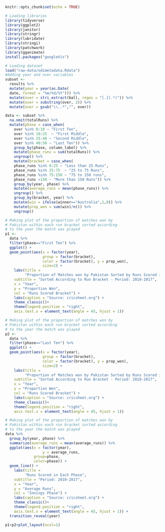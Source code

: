 
```r
knitr::opts_chunk$set(echo = TRUE)
```

```r
# Loading libraries
library(tidyverse)
library(ggplot2)
library(janitor)
library(stringr)
library(lubridate)
library(stringi)
library(patchwork)
library(gganimate)
install.packages("googleVis")
```


```r
# Loading dataset
load("raw-data/odimetadata.Rdata")
#Adding year and over variables
subset <- 
  results %>%
  mutate(year = year(as.Date(
  date, format = "%m/%d/%Y"))) %>%
  mutate(over = stri_extract(ball, regex = "[.](.*)")) %>%
  mutate(over = substring(over, 2)) %>%
  mutate(over = gsub("\\..*","", over)) 
```

```r
data <- subset %>% 
  na.omit(totalRuns) %>%
  mutate(phase = case_when(
    over %in% 0:10 ~ "First Ten",
    over %in% 10:25  ~ "First Middle",
    over %in% 25:40 ~ "Second Middle",
    over %in% 40:50 ~ "Last Ten")) %>%
    group_by(phase, column_label) %>%
    mutate(phase_runs = sum(totalRuns)) %>%
    ungroup() %>%
    mutate(bracket = case_when(
    phase_runs %in% 0:25 ~ "Less than 25 Runs",
    phase_runs %in% 25:75  ~ "25 to 75 Runs",
    phase_runs %in% 75:150 ~ "75 to 150 runs",
    phase_runs >150 ~ "More than 150 Runs")) %>%
    group_by(year, phase) %>%
    mutate(average_runs = mean(phase_runs)) %>%
    ungroup() %>%
    group_by(bracket, year) %>%
    mutate(win = ifelse(winner=="Australia",1,0)) %>%
    mutate(prop_won = sum(win)/n()) %>%
    ungroup()

```


```r
# Making plot of the proportion of matches won by 
# Pakistan within each run bracket sorted according
# to the year the match was played 
p1 <- 
  data %>%
  filter(phase=="First Ten") %>%
  ggplot() +
  geom_point(aes(x = factor(year), 
                 group = factor(bracket), 
                 color = factor(bracket), y = prop_won), 
                 size=2) +
    labs(title = 
         "Proportion of Matches won by Pakistan Sorted by Runs Scored in the \n First Five Overs", 
    subtitle = "Sorted According to Run Bracket - Period: 2010-2017",
    x = "Year", 
    y = "Proportion Won",
    col = "Runs Scored Bracket") +
    labs(caption = "Source: cricsheet.org") +
    theme_classic()+ 
    theme(legend.position = "right",
    axis.text.x = element_text(angle = 45, hjust = 1))
```


```r
# Making plot of the proportion of matches won by 
# Pakistan within each run bracket sorted according
# to the year the match was played 
p2 <- 
  data %>%
  filter(phase=="Last Ten") %>%
  ggplot() +
  geom_point(aes(x = factor(year), 
                 group = factor(bracket), 
                 color = factor(bracket), y = prop_won), 
                 size=2) +
    labs(title = 
         "Proportion of Matches won by Pakistan Sorted by Runs Scored in the \n Last Five Overs", 
    subtitle = "Sorted According to Run Bracket - Period: 2010-2017",
    x = "Year", 
    y = "Proportion Won",
    col = "Runs Scored Bracket") +
    labs(caption = "Source: cricsheet.org") +
    theme_classic()+ 
    theme(legend.position = "right",
    axis.text.x = element_text(angle = 45, hjust = 1))
```

```r
# Making plot of the proportion of matches won by 
# Pakistan within each run bracket sorted according
# to the year the match was played 
data %>%
  group_by(year, phase) %>%
  summarize(average_runs = mean(average_runs)) %>%
  ggplot(aes(x = factor(year), 
                 y = average_runs,
             group=phase,
             color=phase)) +
  geom_line() +
    labs(title = 
         "Runs Scored in Each Phase", 
    subtitle = "Period: 2010-2017",
    x = "Year", 
    y = "Average Runs",
    col = "Innings Phase") +
    labs(caption = "Source: cricsheet.org") +
    theme_classic()+ 
    theme(legend.position = "right",
    axis.text.x = element_text(angle = 45, hjust = 1)) +
  transition_reveal(year)
```


```r
p1+p2+plot_layout(ncol=1)
```



